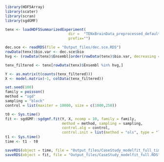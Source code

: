 
```r
library(HDF5Array)
library(scater)
library(scran)
library(sgdGMF)
```


```r
tenx <- loadHDF5SummarizedExperiment(
                             dir =  "TENxBrainData_preprocessed_default", 
                             prefix="")
```


```r
dec.sce <- readRDS(file = "Output_files/dec.sce.RDS")
rowData(tenx)$bio.var <- dec.sce$bio
hvg <- (rowData(tenx)$Ensembl[order(rowData(tenx)$bio.var, decreasing = TRUE)])[1:500]

tenx_filtered <- tenx[rowData(tenx)$Ensembl %in% hvg,]
```


```r
Y <- as.matrix(t(counts(tenx_filtered)))
X <- model.matrix(~1, colData(tenx_filtered))
```

```r
set.seed(100)
family = poisson()
method = "sgd"
sampling = "block"
control = list(maxiter = 10000, size = c(1000,250))

t0 <- Sys.time()
fit <- sgdGMF::sgdgmf.fit(Y, X, ncomp = 10, family = family,
                          method = method, sampling = sampling, 
                          control.alg = control,
                          control.init = list(method = "ols", type = "link"))
t1 <- Sys.time()
time <- t1 - t0  

saveRDS(object = time, file = "Output_files/CaseStudy_modelfit_full_time.RDS")
saveRDS(object = fit, file = "Output_files/CaseStudy_modelfit_full.RDS")
```

